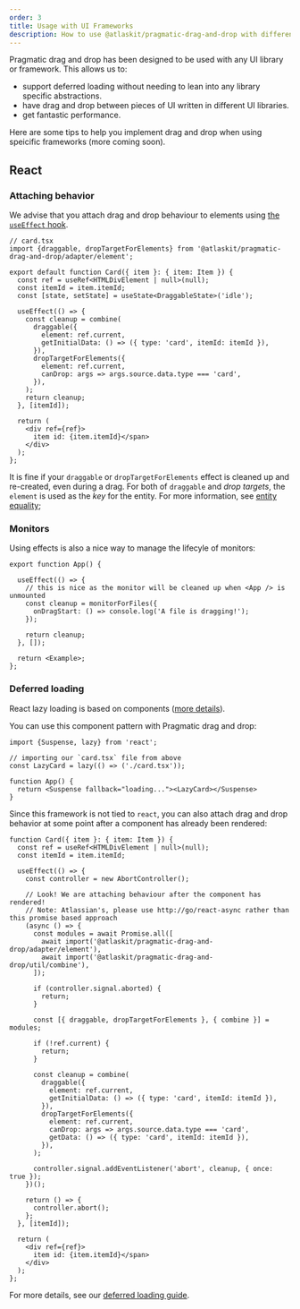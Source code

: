 ```yaml
---
order: 3
title: Usage with UI Frameworks
description: How to use @atlaskit/pragmatic-drag-and-drop with different UI libraries and frameworks
---
```


Pragmatic drag and drop has been designed to be used with any UI library or framework. This allows us to:

- support deferred loading without needing to lean into any library specific abstractions.
- have drag and drop between pieces of UI written in different UI libraries.
- get fantastic performance.

Here are some tips to help you implement drag and drop when using speicific frameworks (more coming soon).

## React

### Attaching behavior

We advise that you attach drag and drop behaviour to elements using [the `useEffect` hook](https://reactjs.org/docs/hooks-effect.html).

```tsx
// card.tsx
import {draggable, dropTargetForElements} from '@atlaskit/pragmatic-drag-and-drop/adapter/element';

export default function Card({ item }: { item: Item }) {
  const ref = useRef<HTMLDivElement | null>(null);
  const itemId = item.itemId;
  const [state, setState] = useState<DraggableState>('idle');

  useEffect(() => {
    const cleanup = combine(
      draggable({
        element: ref.current,
        getInitialData: () => ({ type: 'card', itemId: itemId }),
      }),
      dropTargetForElements({
        element: ref.current,
        canDrop: args => args.source.data.type === 'card',
      }),
    );
    return cleanup;
  }, [itemId]);

  return (
    <div ref={ref}>
      item id: {item.itemId}</span>
    </div>
  );
};
```

It is fine if your `draggable` or `dropTargetForElements` effect is cleaned up and re-created, even during a drag. For both of `draggable` and _drop targets_, the `element` is used as the _key_ for the entity. For more information, see [entity equality](TODO?);

### Monitors

Using effects is also a nice way to manage the lifecyle of monitors:

```tsx
export function App() {

  useEffect(() => {
    // this is nice as the monitor will be cleaned up when <App /> is unmounted
    const cleanup = monitorForFiles({
      onDragStart: () => console.log('A file is dragging!');
    });

    return cleanup;
  }, []);

  return <Example>;
};
```

### Deferred loading

React lazy loading is based on components ([more details](https://reactjs.org/docs/code-splitting.html)).

You can use this component pattern with Pragmatic drag and drop:

```tsx
import {Suspense, lazy} from 'react';

// importing our `card.tsx` file from above
const LazyCard = lazy(() => ('./card.tsx'));

function App() {
  return <Suspense fallback="loading..."><LazyCard></Suspense>
}
```

Since this framework is not tied to `react`, you can also attach drag and drop behavior at some point after a component has already been rendered:

```tsx
function Card({ item }: { item: Item }) {
  const ref = useRef<HTMLDivElement | null>(null);
  const itemId = item.itemId;

  useEffect(() => {
    const controller = new AbortController();

    // Look! We are attaching behaviour after the component has rendered!
    // Note: Atlassian's, please use http://go/react-async rather than this promise based approach
    (async () => {
      const modules = await Promise.all([
        await import('@atlaskit/pragmatic-drag-and-drop/adapter/element'),
        await import('@atlaskit/pragmatic-drag-and-drop/util/combine'),
      ]);

      if (controller.signal.aborted) {
        return;
      }

      const [{ draggable, dropTargetForElements }, { combine }] = modules;

      if (!ref.current) {
        return;
      }

      const cleanup = combine(
        draggable({
          element: ref.current,
          getInitialData: () => ({ type: 'card', itemId: itemId }),
        }),
        dropTargetForElements({
          element: ref.current,
          canDrop: args => args.source.data.type === 'card',
          getData: () => ({ type: 'card', itemId: itemId }),
        }),
      );

      controller.signal.addEventListener('abort', cleanup, { once: true });
    })();

    return () => {
      controller.abort();
    };
  }, [itemId]);

  return (
    <div ref={ref}>
      item id: {item.itemId}</span>
    </div>
  );
};
```

For more details, see our [deferred loading guide](/components/pragmatic-drag-and-drop/improving-performance/deferred-loading/deferred-loading).

